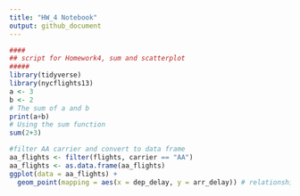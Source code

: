 ```yaml
---
title: "HW_4 Notebook"
output: github_document
---
```


 

```r
####
## script for Homework4, sum and scatterplot 
#####
library(tidyverse)
library(nycflights13)
a <- 3
b <- 2
# The sum of a and b
print(a+b)
# Using the sum function 
sum(2+3)

#filter AA carrier and convert to data frame
aa_flights <- filter(flights, carrier == "AA")
aa_flights <- as.data.frame(aa_flights)
ggplot(data = aa_flights) +
  geom_point(mapping = aes(x = dep_delay, y = arr_delay)) # relationship between delay and arriver

```


